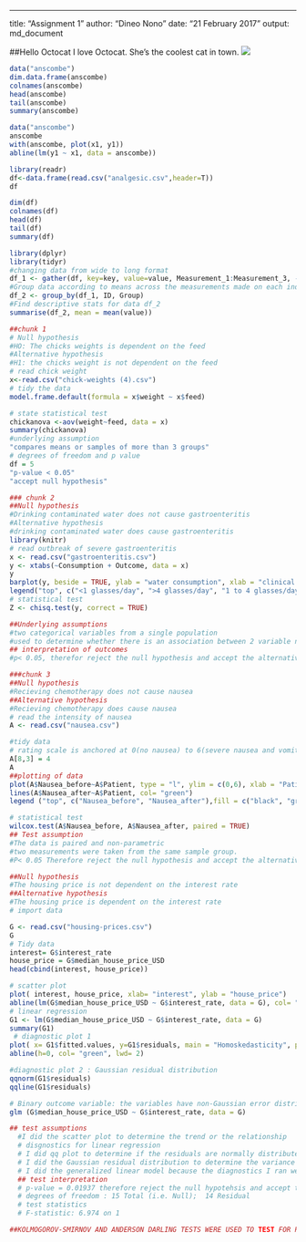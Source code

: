 
---
title: "Assignment 1"
author: "Dineo Nono"
date: "21 February 2017"
output: md_document


##Hello Octocat
I love Octocat. She's the coolest cat in town.
![](https://dl.dropboxusercontent.com/u/11805474/painblogr/biostats/assignments/octocat.png)
```r
data("anscombe")
dim.data.frame(anscombe)
colnames(anscombe)
head(anscombe)
tail(anscombe)
summary(anscombe)

```
```r
data("anscombe")
anscombe
with(anscombe, plot(x1, y1))
abline(lm(y1 ~ x1, data = anscombe))
```
```r
library(readr)
df<-data.frame(read.csv("analgesic.csv",header=T))
df
```
```r
dim(df)
colnames(df)
head(df)
tail(df)
summary(df)
```
```r
library(dplyr)
library(tidyr)
#changing data from wide to long format
df_1 <- gather(df, key=key, value=value, Measurement_1:Measurement_3, -ID)
#Group data according to means across the measurements made on each individual
df_2 <- group_by(df_1, ID, Group)
#Find descriptive stats for data df_2
summarise(df_2, mean = mean(value))

```
```r
##chunk 1
# Null hypothesis
#HO: The chicks weights is dependent on the feed
#Alternative hypothesis 
#H1: the chicks weight is not dependent on the feed
# read chick weight
x<-read.csv("chick-weights (4).csv")
# tidy the data
model.frame.default(formula = x$weight ~ x$feed)

# state statistical test
chickanova <-aov(weight~feed, data = x)
summary(chickanova)
#underlying assumption
"compares means or samples of more than 3 groups"
# degrees of freedom and p value
df = 5
"p-value < 0.05"
"accept null hypothesis"
```
```r
### chunk 2
##Null hypothesis
#Drinking contaminated water does not cause gastroenteritis
#Alternative hypothesis
#drinking contaminated water does cause gastroenteritis
library(knitr)
# read outbreak of severe gastroenteritis
x <- read.csv("gastroenteritis.csv")
y <- xtabs(~Consumption + Outcome, data = x)
y
barplot(y, beside = TRUE, ylab = "water consumption", xlab = "clinical presentation",main = "Investigation of gastroenteritis outbreak", col = c("yellow", "black", "red"))
legend("top", c("<1 glasses/day", ">4 glasses/day", "1 to 4 glasses/day"), fill = c("yellow", "black", "red"))
# statistical test
Z <- chisq.test(y, correct = TRUE)

##Underlying assumptions
#two categorical variables from a single population
#used to determine whether there is an association between 2 variable names 
## interpretation of outcomes
#p< 0.05, therefor reject the null hypothesis and accept the alternative hypothesis

```
```r
###chunk 3
##Null hypothesis
#Recieving chemotherapy does not cause nausea
##Alternative hypothesis
#Recieving chemotherapy does cause nausea
# read the intensity of nausea
A <- read.csv("nausea.csv")

#tidy data
# rating scale is anchored at 0(no nausea) to 6(severe nausea and vomiting) therefore change row 8 coloumn 3.
A[8,3] = 4
A
##plotting of data
plot(A$Nausea_before~A$Patient, type = "l", ylim = c(0,6), xlab = "Patients", ylab = "nausea score", main = "The intensity of nausea before and after receiving a 5ht3-receptor blocker")
lines(A$Nausea_after~A$Patient, col= "green")
legend ("top", c("Nausea_before", "Nausea_after"),fill = c("black", "green"))

# statistical test
wilcox.test(A$Nausea_before, A$Nausea_after, paired = TRUE)
## Test assumption
#The data is paired and non-parametric
#two measurements were taken from the same sample group. 
#P< 0.05 Therefore reject the null hypothesis and accept the alternative hypothesis

```
```r
##Null hypothesis
#The housing price is not dependent on the interest rate
##Alternative hypothesis
#The housing price is dependent on the interest rate
# import data

G <- read.csv("housing-prices.csv")
G
# Tidy data
interest= G$interest_rate
house_price = G$median_house_price_USD
head(cbind(interest, house_price))

# scatter plot
plot( interest, house_price, xlab= "interest", ylab = "house_price")
abline(lm(G$median_house_price_USD ~ G$interest_rate, data = G), col= "blue", lwd= 2)
# linear regression
G1 <- lm(G$median_house_price_USD ~ G$interest_rate, data = G)
summary(G1)
 # diagnostic plot 1
plot( x= G1$fitted.values, y=G1$residuals, main = "Homoskedasticity", pch = 19, col= "blue")
abline(h=0, col= "green", lwd= 2)

#diagnostic plot 2 : Gaussian residual distribution
qqnorm(G1$residuals)
qqline(G1$residuals)

# Binary outcome variable: the variables have non-Gaussian error distribution
glm (G$median_house_price_USD ~ G$interest_rate, data = G)

## test assumptions
  #I did the scatter plot to determine the trend or the relationship
  # disgnostics for linear regression
  # I did qq plot to determine if the residuals are normally distributed 
  # I did the Gaussian residual distribution to determine the variance of the fitted values
  # I did the generalized linear model because the diagnostics I ran were not normally distributed.
  ## test interpretation
  # p-value = 0.01937 therefore reject the null hypotehsis and accept the  alternative hypothesis.
  # degrees of freedom : 15 Total (i.e. Null);  14 Residual
  # test statistics
  # F-statistic: 6.974 on 1

##KOLMOGOROV-SMIRNOV AND ANDERSON DARLING TESTS WERE USED TO TEST FOR PARAMETRIC AND NON-PARAMETRIC DATA

```